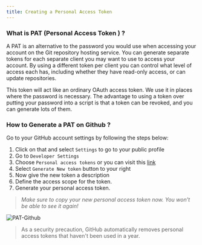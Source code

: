 ```yaml
---
title: Creating a Personal Access Token 
---
```


### What is PAT (Personal Access Token ) ?

A PAT is an alternative to the password you would use when accessing your account on the Git repository hosting service. 
You can generate separate tokens for each separate client you may want to use to access your account. By using a different token per client you can control what level of access each has, including whether they have read-only access, or can update repositories. 


This token will act like an ordinary OAuth access token. We use it in places where the password is necessary.
The advantage to using a token over putting your password into a script is that a token can be revoked, and you can generate lots of them.

### How to Generate a PAT on Github ? 

Go to your GitHub account settings by following the steps below:

1. Click on that and select `Settings` to go to your public profile
2. Go to `Developer Settings`
3. Choose `Personal access tokens` or you can visit this [link](https://dxc.github.com/settings/tokens)
4. Select `Generate New token` button to your right
5. Now give the new token a description
6. Define the access scope for the token.
7. Generate your personal access token.

> *Make sure to copy your new personal access token now. You won’t be able to see it again!*


![PAT-Github](data/tokenAccess.gif)

> As a security precaution, GitHub automatically removes personal access tokens that haven't been used in a year.
